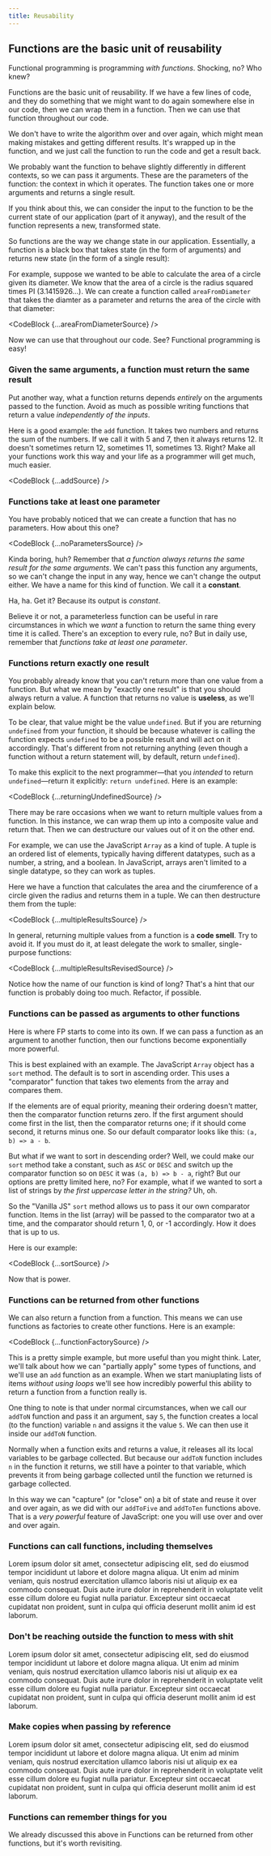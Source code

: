 ```yaml
---
title: Reusability
---
```




## Functions are the basic unit of reusability

Functional programming is programming _with functions_. Shocking, no? Who knew?

Functions are the basic unit of reusability. If we have a few lines of code, and they do something that we might want to do again somewhere else in our code, then we can wrap them in a function. Then we can use that function throughout our code.

We don't have to write the algorithm over and over again, which might mean making mistakes and getting different results. It's wrapped up in the function, and we just call the function to run the code and get a result back.

We probably want the function to behave slightly differently in different contexts, so we can pass it arguments. These are the parameters of the function: the context in which it operates. The function takes one or more arguments and returns a single result.

If you think about this, we can consider the input to the function to be the current state of our application (part of it anyway), and the result of the function represents a new, transformed state.

So functions are the way we change state in our application. Essentially, a function is a black box that takes state (in the form of arguments) and returns new state (in the form of a single result):



For example, suppose we wanted to be able to calculate the area of a circle given its diameter. We know that the area of a circle is the radius squared times PI (3.1415926...). We can create a function called `areaFromDiameter` that takes the diamter as a parameter and returns the area of the circle with that diameter:

<CodeBlock {...areaFromDiameterSource} />

Now we can use that throughout our code. See? Functional programming is easy!

<h3 id="purity-rules">Given the same arguments, a function must return the same result</h3>

Put another way, what a function returns depends _entirely_ on the arguments passed to the function. Avoid as much as possible writing functions that return a value _independently of the inputs_.

Here is a good example: the `add` function. It takes two numbers and returns the sum of the numbers. If we call it with 5 and 7, then it always returns 12. It doesn't sometimes return 12, sometimes 11, sometimes 13. Right? Make all your functions work this way and your life as a programmer will get much, much easier.

<CodeBlock {...addSource} />

<h3 id='real-functions-have-parameters'>Functions take at least one parameter</h3>

You have probably noticed that we can create a function that has no parameters. How about this one?

<CodeBlock {...noParametersSource} />

Kinda boring, huh? Remember that _a function always returns the same result for the same arguments_. We can't pass this function any arguments, so we can't change the input in any way, hence we can't change the output either. We have a name for this kind of function. We call it a **constant**.

Ha, ha. Get it? Because its output is _constant_.

Believe it or not, a parameterless function can be useful in rare circumstances in which we _want_ a function to return the same thing every time it is called. There's an exception to every rule, no? But in daily use, remember that _functions take at least one parameter_.

<h3 id='real-functions-return-a-value'>Functions return exactly one result</h3>

You probably already know that you can't return more than one value from a function. But what we mean by "exactly one result" is that you should always return a value. A function that returns no value is **useless**, as we'll explain below.

To be clear, that value might be the value `undefined`. But if you are returning `undefined` from your function, it should be because whatever is calling the function expects `undefined` to be a possible result and will act on it accordingly. That's different from not returning anything (even though a function without a return statement will, by default, return `undefined`).

To make this explicit to the next programmer&mdash;that you _intended_ to return `undefined`&mdash;return it explicitly: `return undefined`. Here is an example:

<CodeBlock {...returningUndefinedSource} />

There may be rare occasions when we want to return multiple values from a function. In this instance, we can wrap them up into a composite value and return that. Then we can destructure our values out of it on the other end.

For example, we can use the JavaScript `Array` as a kind of tuple. A tuple is an ordered list of elements, typically having different datatypes, such as a number, a string, and a boolean. In JavaScript, arrays aren't limited to a single datatype, so they can work as tuples. 

Here we have a function that calculates the area and the cirumference of a circle given the radius and returns them in a tuple. We can then destructure them from the tuple:

<CodeBlock {...multipleResultsSource} />

In general, returning multiple values from a function is a **code smell**. Try to avoid it. If you must do it, at least delegate the work to smaller, single-purpose functions:

<CodeBlock {...multipleResultsRevisedSource} />

Notice how the name of our function is kind of long? That's a hint that our function is probably doing too much. Refactor, if possible.

<h3 id='join-the-higher-order'>Functions can be passed as arguments to other functions</h3>

Here is where FP starts to come into its own. If we can pass a function as an argument to another function, then our functions become exponentially more powerful.

This is best explained with an example. The JavaScript `Array` object has a `sort` method. The default is to sort in ascending order. This uses a "comparator" function that takes two elements from the array and compares them.

If the elements are of equal priority, meaning their ordering doesn't matter, then the comparator function returns zero. If the first argument should come first in the list, then the comparator returns one; if it should come second, it returns minus one. So our default comparator looks like this: `(a, b) => a - b`.

But what if we want to sort in descending order? Well, we could make our `sort` method take a constant, such as `ASC` or `DESC` and switch up the comparator function so on `DESC` it was `(a, b) => b - a`, right? But our options are pretty limited here, no? For example, what if we wanted to sort a list of strings by _the first uppercase letter in the string?_ Uh, oh.

So the "Vanilla JS" `sort` method allows us to pass it our own comparator function. Items in the list (array) will be passed to the comparator two at a time, and  the comparator should return 1, 0, or -1 accordingly. How it does that is up to us.

Here is our example:

<CodeBlock {...sortSource} />

Now that is power.

<h3 id='who-wants-curry'>Functions can be returned from other functions</h3>

We can also return a function from a function. This means we can use functions as factories to create other functions. Here is an example:

<CodeBlock {...functionFactorySource} />

This is a pretty simple example, but more useful than you might think. Later, we'll talk about how  we can "partially apply" some types of functions, and we'll use an `add` function as an example. When we start maniuplating lists of items _without using loops_ we'll see how incredibly powerful this ability to return a function from a function really is.

One thing to note is that under normal circumstances, when we call our `addToN` function and pass it an argument, say `5`, the function creates a local (to the function) variable `n` and assigns it the value `5`. We can then use it inside our `addToN` function.

Normally when a function exits and returns a value, it releases all its local variables to be garbage collected. But because our `addToN` function includes `n` in the function it returns, we still have a pointer to that variable, which prevents it from being garbage collected until the function we returned is garbage collected.

In this way we can "capture" (or "close" on) a bit of state and reuse it over and over again, as we did with our `addToFive` and `addToTen` functions above. That is a _very powerful_ feature of JavaScript: one you will use over and over and over again.

<h3 id='we-can-has-recursion'>Functions can call functions, including themselves</h3>

Lorem ipsum dolor sit amet, consectetur adipiscing elit, sed do eiusmod tempor incididunt ut labore et dolore magna aliqua. Ut enim ad minim veniam, quis nostrud exercitation ullamco laboris nisi ut aliquip ex ea commodo consequat. Duis aute irure dolor in reprehenderit in voluptate velit esse cillum dolore eu fugiat nulla pariatur. Excepteur sint occaecat cupidatat non proident, sunt in culpa qui officia deserunt mollit anim id est laborum.

<h3 id='say-no-to-side-effects'>Don't be reaching outside the function to mess with shit</h3>

Lorem ipsum dolor sit amet, consectetur adipiscing elit, sed do eiusmod tempor incididunt ut labore et dolore magna aliqua. Ut enim ad minim veniam, quis nostrud exercitation ullamco laboris nisi ut aliquip ex ea commodo consequat. Duis aute irure dolor in reprehenderit in voluptate velit esse cillum dolore eu fugiat nulla pariatur. Excepteur sint occaecat cupidatat non proident, sunt in culpa qui officia deserunt mollit anim id est laborum.

<h3 id='no-mutating-variables'>Make copies when passing by reference</h3>

Lorem ipsum dolor sit amet, consectetur adipiscing elit, sed do eiusmod tempor incididunt ut labore et dolore magna aliqua. Ut enim ad minim veniam, quis nostrud exercitation ullamco laboris nisi ut aliquip ex ea commodo consequat. Duis aute irure dolor in reprehenderit in voluptate velit esse cillum dolore eu fugiat nulla pariatur. Excepteur sint occaecat cupidatat non proident, sunt in culpa qui officia deserunt mollit anim id est laborum.

<h3 id='closures-are-cool'>Functions can remember things for you</h3>

We already discussed this above in <Link to='#functions-as-results'>Functions can be returned from other functions</Link>, but it's worth revisiting.



